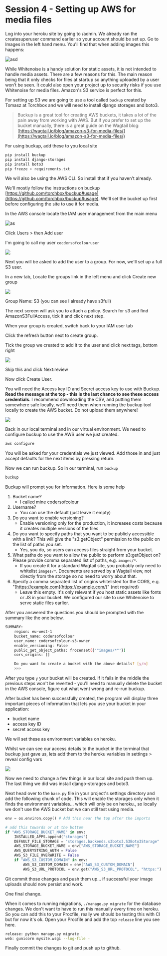 # Session 4 - Setting up AWS for media files

Log into your heroku site by going to /admin. We already ran the createsuperuser command earlier so your account should be set up. Go to Images in the left hand menu. You'll find that when adding images this happens:

![asd](./aws_1.gif)

While Whitenoise is a handy solution for static assets, it is not intended to handle media assets. There are a few reasons for this. The main reason being that it only checks for files at startup so anything uploaded by a user won’t be seen. It could also open your project up to security risks if you use Whitenoise for media files. Amazon's S3 service is perfect for this.

For setting up S3 we are going to use a tool called `buckup` created by Tomasz at Torchbox and we will need to install django storages and boto3.

> Buckup is a great tool for creating AWS buckets, it takes a lot of the pain away from working with AWS. But if you prefer to set up the bucket manually, there is a great guide on the Wagtail blog: [https://wagtail.io/blog/amazon-s3-for-media-files/](https://wagtail.io/blog/amazon-s3-for-media-files/)

For using buckup, add these to you local site

```bash
pip install buckup
pip install django-storages
pip install boto3
pip freeze > requirements.txt
```

We will also be using the AWS CLI. So install that if you haven't already.

We'll mostly follow the instructions on buckup [https://github.com/torchbox/buckup#usage](https://github.com/torchbox/buckup#usage). We'll set the bucket up first before configuring the site to use it for media.

In the AWS console locate the IAM user management from the main menu

![as](./aws_2.png)

Click Users > then Add user

I'm going to call my user `cocdersofcolouruser`

![](./aws_3.png)

Next you will be asked to add the user to a group. For now, we'll set up a full S3 user.

In a new tab, Locate the groups link in the left menu and click Create new group

![](./aws_4.png)

Group Name: S3 (you can see I already have s3full)

The next screen will ask you to attach a policy. Search for s3 and find AmazonS3FullAccess, tick it and click next step.

When your group is created, switch back to your IAM user tab

Click the refresh button next to create group.

Tick the group we created to add it to the user and click next:tags, bottom right

![](./aws_5.png)

Skip this and click Next:review

Now click Create User.

You will need the Access key ID and Secret access key to use with Buckup. **Read the message at the top - this is the last chance to see these access credentials**. I recommend downloading the CSV, and putting them somewhere safe locally, we'll need them when running the buckup tool locally to create the AWS bucket. Do not upload them anywhere!

![](./aws_6.png)


Back in our local terminal and in our virtual environment. We need to configure buckup to use the AWS user we just created.

```bash
aws configure
```

You will be asked for your credentials we just viewed. Add those in and just accept defaults for the next items by pressing return.

Now we can run buckup. So in our terminal, run `buckup`

```bash
buckup
```

Buckup will prompt you for information. Here is some help

1. Bucket name?
    - I called mine codersofcolour
2. Username?
    - You can use the default (just leave it empty)
3. Do you want to enable versioning?
    - Enable versioning only for the production, it increases costs because it creates multiple versions of the files
4. Do you want to specify paths that you want to be publicly accessible with a link? This will give the "s3:getObject" permission to the public on the list of paths you set.
    - Yes, you do, so users can access files straight from your bucket.
5. What paths do you want to allow the public to perform s3:getObject on? Please provide comma separated list of paths, e.g. `images/*`.
    - If you create it for a standard Wagtail site, you probably only need to whitelist `images/*`. Documents are served by a Wagtail view, not directly from the storage so no need to worry about that.
6. Specify a comma separated list of origins whitelisted for the CORS, e.g. "[https://example.com](https://example.com/)" (not required)
    - Leave this empty. It's only relevant if you host static assets like fonts or JS in your bucket. We configured our site to use Whitenoise to serve static files earlier.

After you answered the questions you should be prompted with the summary like the one below.

```bash
SUMMARY:
    region: eu-west-1
    bucket_name: codersofcolour
    user_name: codersofcolour-s3-owner
    enable_versioning: False
    public_get_object_paths: frozenset({'"images/*"'})
    cors_origins: []

    Do you want to create a bucket with the above details? [y/n]
    >>>
```

After you type `y` your bucket will be created. If it fails in the middle the previous steps won't be reverted - you'll need to manually delete the bucket in the AWS console, figure out what went wrong and re-run buckup.

After bucket has been successfully created, the program will display three important pieces of information that lets you use your bucket in your application:
 - bucket name
 - access key ID
 - secret access key

We will set these as environment variables on heroku.

Whilst we can see our access details to the bucket in the terminal that buckup just gave us, lets add them to the heroku variables in settings > reveal config vars

![](./aws_7.png)

Now we need to change a few things in our local site and push them up. The last thing we did was install django-storages and boto3.

Next head over to the `base.py` file in your project's settings directory and add the following chunk of code. This will enable the storages only when it finds the environment variables... which will only be on heroku., so locally we don't use the AWS bucket but we can still test using media.

```python title=mysite/settings/base.py
env = os.environ.copy() # Add this near the top after the imports

# add this towards or at the bottom
if "AWS_STORAGE_BUCKET_NAME" in env:
    INSTALLED_APPS.append("storages")
    DEFAULT_FILE_STORAGE = "storages.backends.s3boto3.S3Boto3Storage"
    AWS_STORAGE_BUCKET_NAME = env["AWS_STORAGE_BUCKET_NAME"]
    AWS_QUERYSTRING_AUTH = False
    AWS_S3_FILE_OVERWRITE = False
    if "AWS_S3_CUSTOM_DOMAIN" in env:
        AWS_S3_CUSTOM_DOMAIN = env["AWS_S3_CUSTOM_DOMAIN"]
        AWS_S3_URL_PROTOCOL = env.get("AWS_S3_URL_PROTOCOL", "https:")
```

Git commit those changes and push them up... if successful your image uploads should now persist and work.

One final change.

When it comes to running migrations, `./manage.py migrate` for the database changes. We don't want to have to run this manually every time on heroku. So you can add this to your Procfile, really we should be testing this with CI but for now it's ok. Open your Procfile and add the top `release` line you see here.

```bash title=Procfile
release: python manage.py migrate
web: gunicorn mysite.wsgi --log-file -
```

Finally commit the changes to git and push up to github.